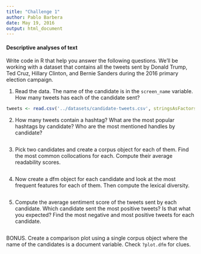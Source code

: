 ```yaml
---
title: "Challenge 1"
author: Pablo Barbera
date: May 19, 2016
output: html_document
---
```


#### Descriptive analyses of text

Write code in R that help you answer the following questions. We'll be working with a dataset that contains all the tweets sent by Donald Trump, Ted Cruz, Hillary Clinton, and Bernie Sanders during the 2016 primary election campaign.

1. Read the data. The name of the candidate is in the `screen_name` variable.  How many tweets has each of the candidate sent?

```r
tweets <- read.csv('../datasets/candidate-tweets.csv', stringsAsFactors=F)

```

2. How many tweets contain a hashtag? What are the most popular hashtags by candidate? Who are the most mentioned handles by candidate?
```r


```

3. Pick two candidates and create a corpus object for each of them. Find the most common collocations for each. Compute their average readability scores.
```r

```


4. Now create a dfm object for each candidate and look at the most frequent features for each of them. Then compute the lexical diversity.
```r


```

5. Compute the average sentiment score of the tweets sent by each candidate. Which candidate sent the most positive tweets? Is that what you expected? Find the most negative and most positive tweets for each candidate.

```r

```

BONUS. Create a comparison plot using a single corpus object where the name of the candidates is a document variable. Check `?plot.dfm` for clues.

```r

```

